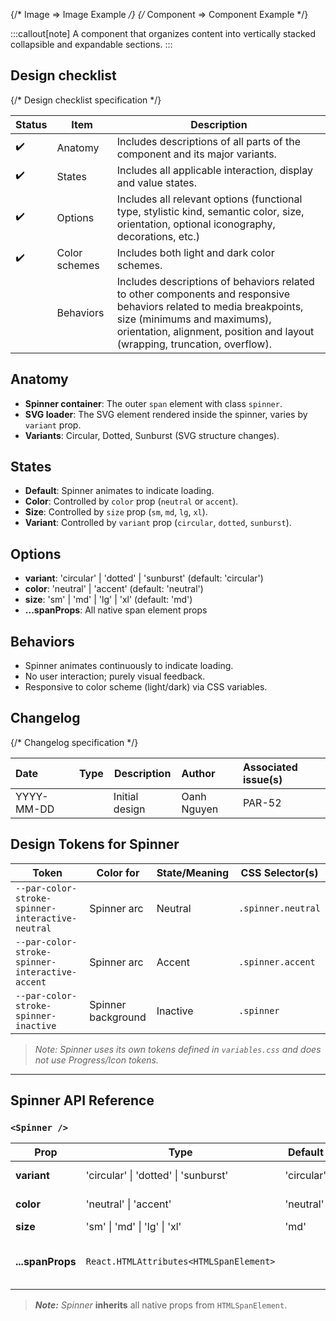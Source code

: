 
<TableOfContents />

{/* Image => Image Example */}
{/* Component => Component Example */}

:::callout[note]
A component that organizes content into vertically stacked collapsible and expandable sections.
:::

## Design checklist <span id="design-checklist"></span>

{/* Design checklist specification */}

| Status | Item          | Description                                                                                                                                                                                                                       |
| ------ | ------------- | --------------------------------------------------------------------------------------------------------------------------------------------------------------------------------------------------------------------------------- |
| ✔️     | Anatomy       | Includes descriptions of all parts of the component and its major variants.                                                                                                                                                       |
| ✔️     | States        | Includes all applicable interaction, display and value states.                                                                                                                                                                    |
| ✔️     | Options       | Includes all relevant options (functional type, stylistic kind, semantic color, size, orientation, optional iconography, decorations, etc.)                                                                                       |
| ✔️     | Color schemes | Includes both light and dark color schemes.                                                                                                                                                                                       |
|        | Behaviors     | Includes descriptions of behaviors related to other components and responsive behaviors related to media breakpoints, size (minimums and maximums), orientation, alignment, position and layout (wrapping, truncation, overflow). |

## Anatomy <span id="anatomy"></span>

- **Spinner container**: The outer `span` element with class `spinner`.
- **SVG loader**: The SVG element rendered inside the spinner, varies by `variant` prop.
- **Variants**: Circular, Dotted, Sunburst (SVG structure changes).

## States <span id="states"></span>

- **Default**: Spinner animates to indicate loading.
- **Color**: Controlled by `color` prop (`neutral` or `accent`).
- **Size**: Controlled by `size` prop (`sm`, `md`, `lg`, `xl`).
- **Variant**: Controlled by `variant` prop (`circular`, `dotted`, `sunburst`).

## Options <span id="options"></span>

- **variant**: 'circular' | 'dotted' | 'sunburst' (default: 'circular')
- **color**: 'neutral' | 'accent' (default: 'neutral')
- **size**: 'sm' | 'md' | 'lg' | 'xl' (default: 'md')
- **...spanProps**: All native span element props

## Behaviors <span id="behaviors"></span>

- Spinner animates continuously to indicate loading.
- No user interaction; purely visual feedback.
- Responsive to color scheme (light/dark) via CSS variables.

## Changelog <span id="changelog"></span>

{/* Changelog specification */}

| Date       | Type                                                     | Description    | Author      | Associated issue(s) |
| :--------- | :------------------------------------------------------- | -------------- | :---------- | :------------------ |
| YYYY-MM-DD | <Badge size='sm' kind='glass' color='cyan' label="new"/> | Initial design | Oanh Nguyen | PAR-52              |

## Design Tokens for Spinner

| **Token**                                        | **Color for**      | **State/Meaning** | **CSS Selector(s)** |
| ------------------------------------------------ | ------------------ | ----------------- | ------------------- |
| `--par-color-stroke-spinner-interactive-neutral` | Spinner arc        | Neutral           | `.spinner.neutral`  |
| `--par-color-stroke-spinner-interactive-accent`  | Spinner arc        | Accent            | `.spinner.accent`   |
| `--par-color-stroke-spinner-inactive`            | Spinner background | Inactive          | `.spinner`          |

> _Note: Spinner uses its own tokens defined in `variables.css` and does not use Progress/Icon tokens._

---

## Spinner API Reference

### `<Spinner />`

| **Prop**         | **Type**                                | **Default** | **Description**                               |
| ---------------- | --------------------------------------- | ----------- | --------------------------------------------- |
| **variant**      | 'circular' \| 'dotted' \| 'sunburst'    | 'circular'  | Spinner style variant                         |
| **color**        | 'neutral' \| 'accent'                   | 'neutral'   | Spinner color                                 |
| **size**         | 'sm' \| 'md' \| 'lg' \| 'xl'            | 'md'        | Spinner size                                  |
| **...spanProps** | `React.HTMLAttributes<HTMLSpanElement>` |             | All native span props (className, style, ...) |

> **_Note:_** _Spinner_ **inherits** all native props from `HTMLSpanElement`.
